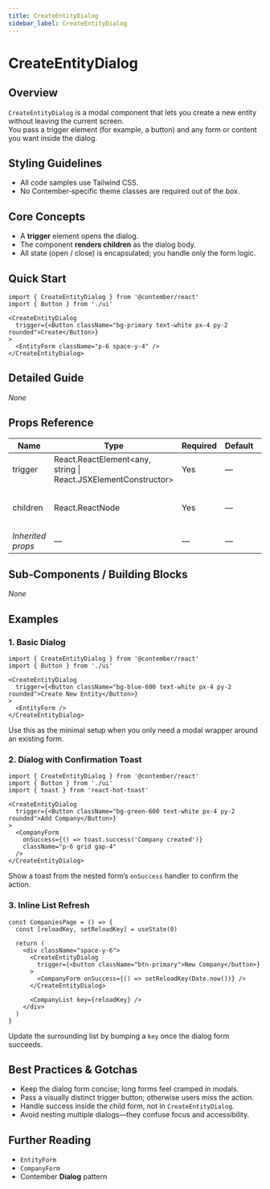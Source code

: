 ```yaml
---
title: CreateEntityDialog
sidebar_label: CreateEntityDialog
---
```


<!-- Edited by human: false -->
<!-- Examples count: 1 -->

# CreateEntityDialog

## Overview
`CreateEntityDialog` is a modal component that lets you create a new entity without leaving the current screen.  
You pass a trigger element (for example, a button) and any form or content you want inside the dialog.

## Styling Guidelines
* All code samples use Tailwind CSS.
* No Contember‑specific theme classes are required out of the box.

## Core Concepts
* A **trigger** element opens the dialog.
* The component **renders children** as the dialog body.
* All state (open / close) is encapsulated; you handle only the form logic.

## Quick Start
```tsx
import { CreateEntityDialog } from '@contember/react'
import { Button } from './ui'

<CreateEntityDialog
  trigger={<Button className="bg-primary text-white px-4 py-2 rounded">Create</Button>}
>
  <EntityForm className="p-6 space-y-4" />
</CreateEntityDialog>
```

## Detailed Guide
_None_

## Props Reference
| Name | Type | Required | Default | Description |
|------|------|----------|---------|-------------|
| trigger | React.ReactElement<any, string &#124; React.JSXElementConstructor<any>> | Yes | — | Element that opens the dialog. |
| children | React.ReactNode | Yes | — | Content rendered inside the dialog. |
| *Inherited props* | — | — | — | _None_ |

## Sub‑Components / Building Blocks
_None_

## Examples

### 1. Basic Dialog
```tsx
import { CreateEntityDialog } from '@contember/react'
import { Button } from './ui'

<CreateEntityDialog
  trigger={<Button className="bg-blue-600 text-white px-4 py-2 rounded">Create New Entity</Button>}
>
  <EntityForm />
</CreateEntityDialog>
```
Use this as the minimal setup when you only need a modal wrapper around an existing form.

### 2. Dialog with Confirmation Toast
```tsx
import { CreateEntityDialog } from '@contember/react'
import { Button } from './ui'
import { toast } from 'react-hot-toast'

<CreateEntityDialog
  trigger={<Button className="bg-green-600 text-white px-4 py-2 rounded">Add Company</Button>}
>
  <CompanyForm
    onSuccess={() => toast.success('Company created')}
    className="p-6 grid gap-4"
  />
</CreateEntityDialog>
```
Show a toast from the nested form’s `onSuccess` handler to confirm the action.

### 3. Inline List Refresh
```tsx
const CompaniesPage = () => {
  const [reloadKey, setReloadKey] = useState(0)

  return (
    <div className="space-y-6">
      <CreateEntityDialog
        trigger={<button className="btn-primary">New Company</button>}
      >
        <CompanyForm onSuccess={() => setReloadKey(Date.now())} />
      </CreateEntityDialog>

      <CompanyList key={reloadKey} />
    </div>
  )
}
```
Update the surrounding list by bumping a `key` once the dialog form succeeds.

## Best Practices & Gotchas
* Keep the dialog form concise; long forms feel cramped in modals.
* Pass a visually distinct trigger button; otherwise users miss the action.
* Handle success inside the child form, not in `CreateEntityDialog`.
* Avoid nesting multiple dialogs—they confuse focus and accessibility.

## Further Reading
* `EntityForm`
* `CompanyForm`
* Contember **Dialog** pattern

<!-- End of Generated Documentation -->